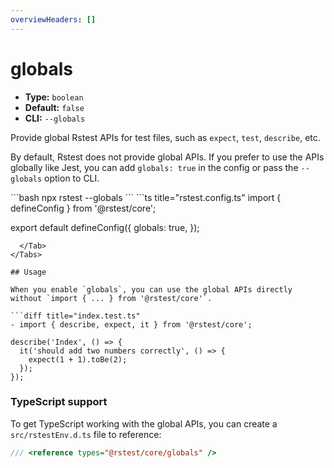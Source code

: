 ```yaml
---
overviewHeaders: []
---
```


# globals

- **Type:** `boolean`
- **Default:** `false`
- **CLI:** `--globals`

Provide global Rstest APIs for test files, such as `expect`, `test`, `describe`, etc.

By default, Rstest does not provide global APIs. If you prefer to use the APIs globally like Jest, you can add `globals: true` in the config or pass the `--globals` option to CLI.


<Tabs defaultValue='rstest.config.ts'>
  <Tab label="CLI">
  ```bash
  npx rstest --globals
  ```
  </Tab>
  <Tab label="rstest.config.ts">
```ts title="rstest.config.ts"
import { defineConfig } from '@rstest/core';

export default defineConfig({
  globals: true,
});
```
  </Tab>
</Tabs>

## Usage

When you enable `globals`, you can use the global APIs directly without `import { ... } from '@rstest/core'`.

```diff title="index.test.ts"
- import { describe, expect, it } from '@rstest/core';

describe('Index', () => {
  it('should add two numbers correctly', () => {
    expect(1 + 1).toBe(2);
  });
});
```

### TypeScript support

To get TypeScript working with the global APIs, you can create a `src/rstestEnv.d.ts` file to reference:

```ts title=rstestEnv.d.ts
/// <reference types="@rstest/core/globals" />
```
